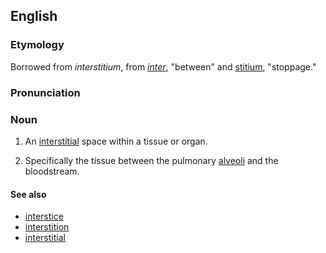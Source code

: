 
==English==
===Etymology===

Borrowed from {{LL.}} ''interstitium'', from ''[[inter]]'', "between" and [[stitium]], "stoppage."
===Pronunciation===

{{IPA|ˌɪntɚˑstɪʃiəm}}
===Noun===
{{en-noun|interstitia}}

# {{medicine}} An [[interstitial]] space within a tissue or organ.
# {{medicine}} Specifically the tissue between the pulmonary [[alveoli]] and the bloodstream.


====See also====
*[[interstice]]
*[[interstition]]
*[[interstitial]]
